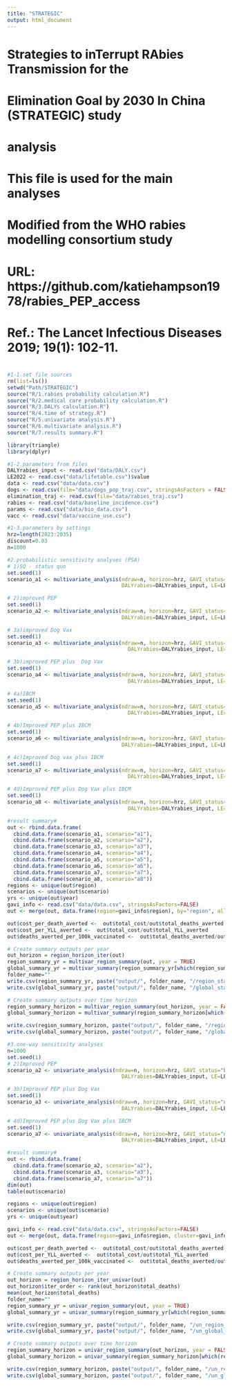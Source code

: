 ---
title: "STRATEGIC"
output: html_document
---

#################################################################
#                                                               #
#  Strategies to inTerrupt RAbies Transmission for the          #
#  Elimination Goal by 2030 In China (STRATEGIC) study          #
#                                                               #        
#  analysis                                                     #
#  This file is used for the main analyses                      #
#  Modified from the WHO rabies modelling consortium study      #
#  URL: https://github.com/katiehampson1978/rabies_PEP_access   #
#  Ref.: The Lancet Infectious Diseases 2019; 19(1): 102-11.    #
#                                                               #
#################################################################


```{r}
#1-1.set file sources
rm(list=ls())
setwd("Path/STRATEGIC")
source("R/1.rabies probability calculation.R")
source("R/2.medical care probability calculation.R")
source("R/3.DALYs calculation.R")
source("R/4.time of strategy.R")
source("R/5.univariate analysis.R")
source("R/6.multivariate analysis.R")
source("R/7.results summary.R")
```


```{r}
library(triangle)
library(dplyr)
```


```{r}
#1-2.parameters from files
DALYrabies_input <- read.csv("data/DALY.csv")
LE2022 <- read.csv("data/lifetable.csv")$value
data <- read.csv("data/data.csv")
dogs <- read.csv(file="data/dogs_pop_traj.csv", stringsAsFactors = FALSE)
elimination_traj <- read.csv(file="data/rabies_traj.csv")
rabies <- read.csv("data/baseline_incidence.csv")
params <- read.csv("data/bio_data.csv")
vacc <- read.csv("data/vaccine_use.csv")

#1-3.parameters by settings
hrz=length(2023:2035)
discount=0.03
n=1000
```


```{r}
#2.probabilistic sensitivity analyses (PSA)
# 1)SQ - status quo
set.seed(1)
scenario_a1 <- multivariate_analysis(ndraw=n, horizon=hrz, GAVI_status="none", DogVax_TF=F, VaxRegimen="Updated TRC",
                                     DALYrabies=DALYrabies_input, LE=LE2022, RIG_status="high risk", discount=discount, breaks="5yr", IBCM=FALSE)

# 2)improved PEP
set.seed(1)
scenario_a2 <- multivariate_analysis(ndraw=n, horizon=hrz, GAVI_status="base", DogVax_TF=F, VaxRegimen="Updated TRC",
                                     DALYrabies=DALYrabies_input, LE=LE2022, RIG_status="high risk", discount=discount, breaks="5yr", IBCM=FALSE)

# 3a)improved Dog Vax
set.seed(1)
scenario_a3 <- multivariate_analysis(ndraw=n, horizon=hrz, GAVI_status="none", DogVax_TF=T, VaxRegimen="Updated TRC",
                                       DALYrabies=DALYrabies_input, LE=LE2022, RIG_status="high risk", discount=discount, breaks="5yr", IBCM=FALSE)

# 3b)improved PEP plus  Dog Vax
set.seed(1)
scenario_a4 <- multivariate_analysis(ndraw=n, horizon=hrz, GAVI_status="base", DogVax_TF=T, VaxRegimen="Updated TRC",
                                       DALYrabies=DALYrabies_input, LE=LE2022, RIG_status="high risk", discount=discount, breaks="5yr", IBCM=FALSE)

# 4a)IBCM
set.seed(1)
scenario_a5 <- multivariate_analysis(ndraw=n, horizon=hrz, GAVI_status="none", DogVax_TF=F, VaxRegimen="Updated TRC",
                                       DALYrabies=DALYrabies_input, LE=LE2022, RIG_status="high risk", discount=discount, breaks="5yr", IBCM=TRUE)

# 4b)Improved PEP plus IBCM
set.seed(1)
scenario_a6 <- multivariate_analysis(ndraw=n, horizon=hrz, GAVI_status="base", DogVax_TF=F, VaxRegimen="Updated TRC",
                                     DALYrabies=DALYrabies_input, LE=LE2022, RIG_status="high risk", discount=discount, breaks="5yr", IBCM=TRUE)

# 4c)Improved Dog vax plus IBCM
set.seed(1)
scenario_a7 <- multivariate_analysis(ndraw=n, horizon=hrz, GAVI_status="none", DogVax_TF=T, VaxRegimen="Updated TRC",
                                       DALYrabies=DALYrabies_input, LE=LE2022, RIG_status="high risk", discount=discount, breaks="5yr", IBCM=TRUE)

# 4d)Improved PEP plus Dog Vax plus IBCM
set.seed(1)
scenario_a8 <- multivariate_analysis(ndraw=n, horizon=hrz, GAVI_status="base", DogVax_TF=T, VaxRegimen="Updated TRC",
                                       DALYrabies=DALYrabies_input, LE=LE2022, RIG_status="high risk", discount=discount, breaks="5yr", IBCM=TRUE)

#result summary#
out <- rbind.data.frame(
  cbind.data.frame(scenario_a1, scenario="a1"),
  cbind.data.frame(scenario_a2, scenario="a2"),
  cbind.data.frame(scenario_a3, scenario="a3"),
  cbind.data.frame(scenario_a4, scenario="a4"),
  cbind.data.frame(scenario_a5, scenario="a5"),
  cbind.data.frame(scenario_a6, scenario="a6"),
  cbind.data.frame(scenario_a7, scenario="a7"),
  cbind.data.frame(scenario_a8, scenario="a8"))
regions <- unique(out$region)
scenarios <- unique(out$scenario)
yrs <- unique(out$year)
gavi_info <- read.csv("data/data.csv", stringsAsFactors=FALSE)
out <- merge(out, data.frame(region=gavi_info$region), by="region", all.x=TRUE)

out$cost_per_death_averted <-  out$total_cost/out$total_deaths_averted
out$cost_per_YLL_averted <-  out$total_cost/out$total_YLL_averted
out$deaths_averted_per_100k_vaccinated <-  out$total_deaths_averted/out$vaccinated/100000

# Create summary outputs per year
out_horizon = region_horizon_iter(out)
region_summary_yr = multivar_region_summary(out, year = TRUE)
global_summary_yr = multivar_summary(region_summary_yr[which(region_summary_yr$region=="China"),], year=TRUE, setting="global")
folder_name=""
write.csv(region_summary_yr, paste("output/", folder_name, "/region_stats.csv", sep=""), row.names=FALSE)
write.csv(global_summary_yr, paste("output/", folder_name, "/global_stats.csv", sep=""), row.names=FALSE)

# Create summary outputs over time horizon
region_summary_horizon = multivar_region_summary(out_horizon, year = FALSE)
global_summary_horizon = multivar_summary(region_summary_horizon[which(region_summary_horizon$region=="China"),], year=FALSE, setting="global")

write.csv(region_summary_horizon, paste("output/", folder_name, "/region_stats_horizon.csv", sep=""), row.names=FALSE)
write.csv(global_summary_horizon, paste("output/", folder_name, "/global_stats_horizon.csv", sep=""), row.names=FALSE)
```


```{r}
#3.one-way sensitivity analyses
n=1000
set.seed(1)
# 2)Improved PEP
scenario_a2 <- univariate_analysis(ndraw=n, horizon=hrz, GAVI_status="base", DogVax_TF=F, VaxRegimen="Updated TRC",
                                     DALYrabies=DALYrabies_input, LE=LE2022, RIG_status="high risk", discount=discount, breaks="5yr", IBCM=FALSE)

# 3b)Improved PEP plus Dog Vax
set.seed(1)
scenario_a3 <- univariate_analysis(ndraw=n, horizon=hrz, GAVI_status="none", DogVax_TF=T, VaxRegimen="Updated TRC",
                                     DALYrabies=DALYrabies_input, LE=LE2022, RIG_status="high risk", discount=discount, breaks="5yr", IBCM=FALSE)

# 4d)Improved PEP plus Dog Vax plus IBCM
set.seed(1)
scenario_a7 <- univariate_analysis(ndraw=n, horizon=hrz, GAVI_status="none", DogVax_TF=T, VaxRegimen="Updated TRC",
                                     DALYrabies=DALYrabies_input, LE=LE2022, RIG_status="high risk", discount=discount, breaks="5yr", IBCM=TRUE)

#result summary#
out <- rbind.data.frame(
  cbind.data.frame(scenario_a2, scenario="a2"),
  cbind.data.frame(scenario_a3, scenario="a3"),
  cbind.data.frame(scenario_a7, scenario="a7"))
dim(out)
table(out$scenario)

regions <- unique(out$region)
scenarios <- unique(out$scenario)
yrs <- unique(out$year)

gavi_info <- read.csv("data/data.csv", stringsAsFactors=FALSE)
out <- merge(out, data.frame(region=gavi_info$region, cluster=gavi_info$cluster), by="region", all.x=TRUE)

out$cost_per_death_averted <-  out$total_cost/out$total_deaths_averted
out$cost_per_YLL_averted <-  out$total_cost/out$total_YLL_averted
out$deaths_averted_per_100k_vaccinated <-  out$total_deaths_averted/out$vaccinated/100000

# Create summary outputs per year
out_horizon = region_horizon_iter_univar(out)
out_horizon$iter_order <- rank(out_horizon$total_deaths)
mean(out_horizon$total_deaths)
folder_name=""
region_summary_yr = univar_region_summary(out, year = TRUE)
global_summary_yr = univar_summary(region_summary_yr[which(region_summary_yr$region=="China"),], year=TRUE, setting="global")

write.csv(region_summary_yr, paste("output/", folder_name, "/un_region_stats.csv", sep=""), row.names=FALSE)
write.csv(global_summary_yr, paste("output/", folder_name, "/un_global_stats.csv", sep=""), row.names=FALSE)

# Create summary outputs over time horizon
region_summary_horizon = univar_region_summary(out_horizon, year = FALSE)
global_summary_horizon = univar_summary(region_summary_horizon[which(region_summary_horizon$region=="China"),], year=FALSE, setting="global")

write.csv(region_summary_horizon, paste("output/", folder_name, "/un_region_stats_horizon.csv", sep=""), row.names=FALSE)
write.csv(global_summary_horizon, paste("output/", folder_name, "/un_global_stats_horizon.csv", sep=""), row.names=FALSE)
```
